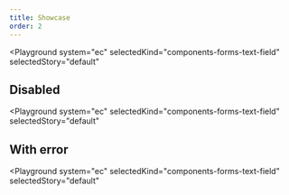 ```yaml
---
title: Showcase
order: 2
---
```




<Playground
  system="ec"
  selectedKind="components-forms-text-field"
  selectedStory="default"
>
  <TextInput
    id="text-input-id"
    name="text-input-name"
    type="text"
    label={demoContentDefault.label}
    placeholder={demoContentDefault.placeholder}
    helperText="Help message"
  />
</Playground>

## Disabled

<Playground
  system="ec"
  selectedKind="components-forms-text-field"
  selectedStory="default"
>
  <TextInput
    id="text-input-id-2"
    name="text-input-name"
    type="text"
    label={demoContentDefault.label}
    placeholder={demoContentDefault.placeholder}
    helperText="Help message"
    disabled
  />
</Playground>

## With error

<Playground
  system="ec"
  selectedKind="components-forms-text-field"
  selectedStory="default"
>
  <TextInput
    id="text-input-id-3"
    name="text-input-name"
    type="text"
    label={demoContentDefault.label}
    placeholder={demoContentDefault.placeholder}
    helperText="Help message"
    invalid
    invalidText="Error message"
  />
</Playground>
